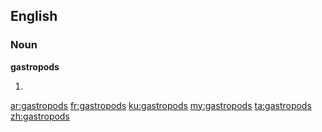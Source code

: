 ==English==

===Noun===
'''gastropods'''

# {{plural of|gastropod}}

[[ar:gastropods]]
[[fr:gastropods]]
[[ku:gastropods]]
[[my:gastropods]]
[[ta:gastropods]]
[[zh:gastropods]]